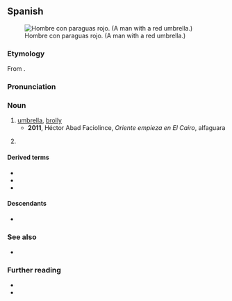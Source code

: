 {{also|paragüas}}
==Spanish==
[[File:Happy man in a rainy day.jpg|thumb|Hombre con paraguas rojo. (A man with a red umbrella.)]]

===Etymology===
From {{compound|es|parar|aguas|t1=to [[stop]]|t2=[[water]]}}.<!-- confirmed with real. dicc. esp. not "para" (for) + "agua" (water) -->

===Pronunciation===
{{es-IPA}}

===Noun===
{{es-noun|m}}

# [[umbrella]], [[brolly]] {{q|UK}}
#* '''2011''', Héctor Abad Faciolince, ''Oriente empieza en El Cairo'', alfaguara {{ISBN|9789587581881}}
#*: {{quote|es|No sirven las gabardinas ni los '''paraguas''' en Egipto.|Raincoats and '''umbrellas''' are useless in Egypt.}}
# {{noun form of|es|paragua||p}}

====Derived terms====
* {{l|es|paraguazo|g=m}}
* {{l|es|paragüero|g=m}}
* {{l|es|paragüita|g=f}}

====Descendants====
* {{desc|ca|paraigua|cal=1}}

===See also===
* {{l|es|parasol}}

===Further reading===
* {{R:es:DRAE}}
* {{pedia|lang=es}}

{{cln|es|verb-noun compounds}}